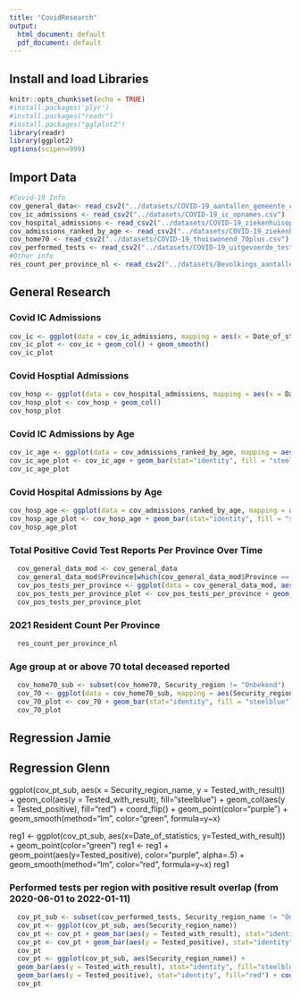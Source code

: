 ```yaml
---
title: "CovidResearch"
output:
  html_document: default
  pdf_document: default
---
```

## Install and load Libraries
```r
knitr::opts_chunk$set(echo = TRUE)
#install.packages('plyr')
#install.packages("readr")
#install.packages("gglplot2")
library(readr)
library(ggplot2)
options(scipen=999)
```
## Import Data
```r
#Covid-19 Info
cov_general_data<- read_csv2("../datasets/COVID-19_aantallen_gemeente_cumulatief.csv")
cov_ic_admissions <- read_csv2("../datasets/COVID-19_ic_opnames.csv")
cov_hospital_admissions <- read_csv2("../datasets/COVID-19_ziekenhuisopnames.csv")
cov_admissions_ranked_by_age <- read_csv2("../datasets/COVID-19_ziekenhuis_ic_opnames_per_leeftijdsgroep.csv")
cov_home70 <- read_csv2("../datasets/COVID-19_thuiswonend_70plus.csv")
cov_performed_tests <- read_csv2("../datasets/COVID-19_uitgevoerde_testen.csv")
#Other info
res_count_per_province_nl <- read_csv2("../datasets/Bevolkings_aantallen_per_provincie.csv")
```
## General Research
### Covid IC Admissions
```r
cov_ic <- ggplot(data = cov_ic_admissions, mapping = aes(x = Date_of_statistics, y = IC_admission)) 
cov_ic_plot <- cov_ic + geom_col() + geom_smooth()
cov_ic_plot
```

### Covid Hosptial Admissions
```r
cov_hosp <- ggplot(data = cov_hospital_admissions, mapping = aes(x = Date_of_statistics, y = Hospital_admission))
cov_hosp_plot <- cov_hosp + geom_col()
cov_hosp_plot
```
### Covid IC Admissions by Age
```r
cov_ic_age <- ggplot(data = cov_admissions_ranked_by_age, mapping = aes(x = Age_group, y = IC_admission))
cov_ic_age_plot <- cov_ic_age + geom_bar(stat="identity", fill = "steelblue")
cov_ic_age_plot
```
### Covid Hospital Admissions by Age
```r
cov_hosp_age <- ggplot(data = cov_admissions_ranked_by_age, mapping = aes(x = Age_group, y = Hospital_admission))
cov_hosp_age_plot <- cov_hosp_age + geom_bar(stat="identity", fill = "steelblue")
cov_hosp_age_plot
```
### Total Positive Covid Test Reports Per Province Over Time
```r
  cov_general_data_mod <- cov_general_data
  cov_general_data_mod$Province[which(cov_general_data_mod$Province == "Fryslân")] <- "Friesland"
  cov_pos_tests_per_province <- ggplot(data = cov_general_data_mod, aes(Date_of_report, Total_reported, color = Province))
  cov_pos_tests_per_province_plot <- cov_pos_tests_per_province + geom_col()
  cov_pos_tests_per_province_plot
```
### 2021 Resident Count Per Province 
```r
  res_count_per_province_nl
```
### Age group at or above 70 total deceased reported
```r
  cov_home70_sub <- subset(cov_home70, Security_region != "Onbekend")
  cov_70 <- ggplot(data = cov_home70_sub, mapping = aes(Security_region, Total_deceased_reported))
  cov_70_plot <- cov_70 + geom_bar(stat="identity", fill = "steelblue") + coord_flip()
  cov_70_plot
```
## Regression Jamie
## Regression Glenn

<!-- I tried to make regressions of the total amount of tests performed in The Netherlands and total amount of positives taken out from it -->

<!-- Bar plot that shows the total amount of Covid-19 tests performed in The Netherlands between 2020-06-01 and 2022-01-11 with an overlap showing the total amount of positive results per region 
  X = Amount of tests
  Y = Regions were tests have been performed
  Blue+red = Total tests per region
  Red = Total positives per region
-->

ggplot(cov_pt_sub, aes(x = Security_region_name, y = Tested_with_result)) +
  geom_col(aes(y = Tested_with_result), fill="steelblue") +
  geom_col(aes(y = Tested_positive), fill="red") + coord_flip() + geom_point(color="purple") + 
  geom_smooth(method="lm", color="green",  formula=y~x)
  
  <!-- total amount of tests performed and positive tests over the date of statistics in The Netherlands
    X = The date of statistics
    Y = Amount of resulted tests
    Green = Amount of resulted tests per date
    Purple = Total of positives per date
  -->
  
reg1 <- ggplot(cov_pt_sub, aes(x=Date_of_statistics, y=Tested_with_result)) + 
geom_point(color="green")
reg1 <- reg1 + geom_point(aes(y=Tested_positive), color="purple", alpha=.5) + geom_smooth(method="lm", color="red", formula=y~x)
reg1

### Performed tests per region with positive result overlap (from 2020-06-01 to 2022-01-11)
```r
  cov_pt_sub <- subset(cov_performed_tests, Security_region_name != "Onbekend")
  cov_pt <- ggplot(cov_pt_sub, aes(Security_region_name))
  cov_pt <- cov_pt + geom_bar(aes(y = Tested_with_result), stat="identity", fill="steelblue") + coord_flip()
  cov_pt <- cov_pt + geom_bar(aes(y = Tested_positive), stat="identity", fill="red") + coord_flip()
  cov_pt
  cov_pt <- ggplot(cov_pt_sub, aes(Security_region_name)) + 
  geom_bar(aes(y = Tested_with_result), stat="identity", fill="steelblue") + coord_flip() + 
  geom_bar(aes(y = Tested_positive), stat="identity", fill="red") + coord_flip()
  cov_pt
```